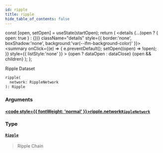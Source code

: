 ```yaml
---
id: ripple
title: ripple
hide_table_of_contents: false
---
```







  const [open, setOpen] = useState(startOpen);
  return (
    <details {...(open ? { open: true } : {})} className="details" style={{ border:'none', boxShadow:'none', background:'var(--ifm-background-color)' }}>
      <summary
        onClick={(e) => {
          e.preventDefault();
          setOpen((open) => !open);
        }}
        style={{ listStyle:'none' }}
      >
      {open ? dataOpen : dataClose}
      </summary>
      {open && children}
    </details>
  );
};








Ripple Dataset


```graphql
ripple(
  network: RippleNetwork
): Ripple
```




### Arguments

#### [<code style={{ fontWeight: 'normal' }}>ripple.<b>network</b></code>](#)<Bullet />[`RippleNetwork`](/docs/graphql-reference/enums/ripple-network) <Badge class="badge badge--secondary" text="enum"/> 
> 
> 
> 
> 

### Type

#### [`Ripple`](/docs/graphql-reference/objects/ripple) <Badge class="badge badge--secondary" text="object"/> 
> 
> 
> Ripple Chain
> 



